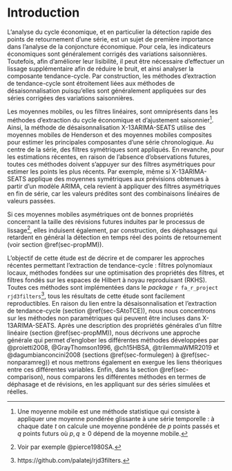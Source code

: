 # Introduction {-}

L’analyse du cycle économique, et en particulier la détection rapide des points de retournement d'une série, est un sujet de première importance dans l'analyse de la conjoncture économique. 
Pour cela, les indicateurs économiques sont généralement corrigés des variations saisonnières.
Toutefois, afin d'améliorer leur lisibilité, il peut être nécessaire d'effectuer un lissage supplémentaire afin de réduire le bruit, et ainsi analyser la composante tendance-cycle.
Par construction, les méthodes d’extraction de tendance-cycle sont étroitement liées aux méthodes de désaisonnalisation puisqu’elles sont généralement appliquées sur des séries corrigées des variations saisonnières. 

Les moyennes mobiles, ou les filtres linéaires, sont omniprésents dans les méthodes d'extraction du cycle économique et d'ajustement saisonnier^[
Une moyenne mobile est une méthode statistique qui consiste à appliquer une moyenne pondérée glissante à une série temporelle : à chaque date $t$ on calcule une moyenne pondérée de $p$ points passés et $q$ points futurs où $p,q\geq0$ dépend de la moyenne mobile.
]. 
Ainsi, la méthode de désaisonnalisation X-13ARIMA-SEATS utilise des moyennes mobiles de Henderson et des moyennes mobiles composites pour estimer les principales composantes d'une série chronologique. 
Au centre de la série, des filtres symétriques sont appliqués. 
<!-- ou en temps réel plutôt qu’au bord de l’échantillon. Mais le pb se pose aussi peut-être en début d’échantillon -->
<!-- Rep AQLT : en temps réel c'est bien, en début d'échantillon le problème se pose aussi mais comme les valeurs passées ne sont jamais connues l'enjeu est plus faible --> 
En revanche, pour les estimations récentes, en raison de l’absence d’observations futures, toutes ces méthodes doivent s'appuyer sur des filtres asymétriques pour estimer les points les plus récents. 
Par exemple, même si X-13ARIMA-SEATS applique des moyennes symétriques aux prévisions obtenues à partir d'un modèle ARIMA, cela revient à appliquer des filtres asymétriques en fin de série, car les valeurs prédites sont des combinaisons linéaires de valeurs passées. 

<!-- une référence pour la 2e partie de la phrase? -->
<!-- Rep AQLT : pas de référence particulière, c'est une propriété statistique non étudiée en général -->
Si ces moyennes mobiles asymétriques ont de bonnes propriétés concernant la taille des révisions futures induites par le processus de lissage^[Voir par exemple @pierce1980SA.], elles induisent également, par construction, des déphasages qui retardent en général la détection en temps réel des points de retournement (voir section \@ref(sec-propMM)).

L'objectif de cette étude est de décrire et de comparer les approches récentes permettant l’extraction de tendance-cycle : filtres polynomiaux locaux, méthodes fondées sur une optimisation des propriétés des filtres, et filtres fondés sur les espaces de Hilbert à noyau reproduisant (RKHS).  
Toutes ces méthodes sont implémentées dans le *package* `r fa_r_project` `rjd3filters`^[https://github.com/palatej/rjd3filters.], tous les résultats de cette étude sont facilement reproductibles.
<!-- est-ce que ça vaudrait le coup d’expliquer en 1 mot les contributions des articles que tu cites? est-ce que ça vaut le coup de donner des précisions sur les séries simulées et réelles utilisées? 
Je m’attends à trouver, dans une intro:
- contexte (ok)
- contribution à la littérature (qu’est-ce que tu apportes qui n’existe pas déjà?). On le devine un peu dans l’intro, mais ce n’est pas assez explicite je pense
- motivation (ça va avec la contribution): pourquoi le lecteur a vraiment intérêt à prendre 30 min ou 1h pour lire ton article? si tu ne lui dis pas, il y a de bonnes chances qu’il en conclue qu’il n’y a pas d’intérêt pour lui.
- tes résultats (ça manque)
- voire une mise en perspective des résultats, ce qu’on peut en déduire.

Ces items peuvent être rédigés en même temps. par ex tu décris tes résultats, et tu dis que ça c’est nouveau par rapport à la littérature, ou alors ça confirme ce que X a trouvé …
-->
En raison du lien entre la désaisonnalisation et l'extraction de tendance-cycle (section \@ref(sec-SAtoTCE)), nous nous concentrons sur les méthodes non paramétriques qui peuvent être incluses dans X-13ARIMA-SEATS.
Après une description des propriétés générales d'un filtre linéaire (section \@ref(sec-propMM)), nous décrivons une approche générale qui permet d'englober les différentes méthodes développées par @proietti2008, @GrayThomson1996, @ch15HBSA, @trilemmaWMR2019 et @dagumbianconcini2008 (sections \@ref(sec-formulegen) à \@ref(sec-nonparamreg)) et nous mettrons également en exergue les liens théoriques entre ces différentes variables.
Enfin, dans la section \@ref(sec-comparison), nous comparons les différentes méthodes en termes de déphasage et de révisions, en les appliquant sur des séries simulées et réelles.

    
\newpage



